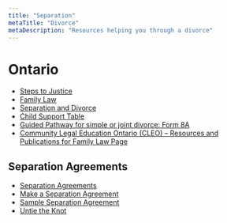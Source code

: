 ```yaml
---
title: "Separation"
metaTitle: "Divorce"
metaDescription: "Resources helping you through a divorce"
---
```


# Ontario
* [Steps to Justice](https://stepstojustice.ca/)
* [Family Law](https://stepstojustice.ca/legal-topic/family-law/)
* [Separation and Divorce](https://stepstojustice.ca/legal-topic/family-law/separation-and-divorce/)
* [Child Support Table](https://www.justice.gc.ca/eng/fl-df/child-enfant/fcsg-lfpae/2017/pdf/ona.pdf)
* [Guided Pathway for simple or joint divorce: Form 8A](https://stepstojustice.ca/guided-pathways/simple-or-joint-divorce-form8a/)
* [Community Legal Education Ontario (CLEO) – Resources and Publications for Family Law Page](https://www.cleo.on.ca/en/resources-and-publications/pubs?language=en&field_legal_topic_tid_i18n=87)

## Separation Agreements
* [Separation Agreements](https://stepstojustice.ca/questions/family-law/how-do-i-make-agreement-court-will-enforce/)
* [Make a Separation Agreement](https://stepstojustice.ca/steps/family-law/2-make-separation-agreement)
* [Sample Separation Agreement](https://familyllb.com/wp-content/uploads/2016/03/LSUC-Sep-Agreement-Prec.pdf)
* [Untie the Knot](https://untietheknot.ca/)
